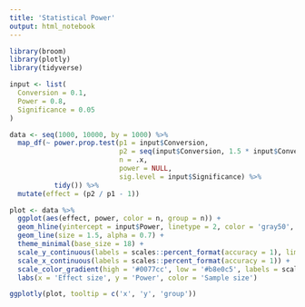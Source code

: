```yaml
---
title: 'Statistical Power'
output: html_notebook
---
```


```r
library(broom)
library(plotly)
library(tidyverse)
```

```r
input <- list(
  Conversion = 0.1,
  Power = 0.8,
  Significance = 0.05
)
```

```r
data <- seq(1000, 10000, by = 1000) %>%
  map_df(~ power.prop.test(p1 = input$Conversion,
                           p2 = seq(input$Conversion, 1.5 * input$Conversion, by = 0.001),
                           n = .x,
                           power = NULL,
                           sig.level = input$Significance) %>%
           tidy()) %>%
  mutate(effect = (p2 / p1 - 1))
```

```r
plot <- data %>%
  ggplot(aes(effect, power, color = n, group = n)) +
  geom_hline(yintercept = input$Power, linetype = 2, color = 'gray50', alpha = 0.5, size = 1.5) +
  geom_line(size = 1.5, alpha = 0.7) +
  theme_minimal(base_size = 18) +
  scale_y_continuous(labels = scales::percent_format(accuracy = 1), limits = c(0, NA)) +
  scale_x_continuous(labels = scales::percent_format(accuracy = 1)) +
  scale_color_gradient(high = '#0077cc', low = '#b8e0c5', labels = scales::comma_format()) +
  labs(x = 'Effect size', y = 'Power', color = 'Sample size')

ggplotly(plot, tooltip = c('x', 'y', 'group'))
```

